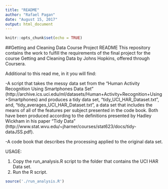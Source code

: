 ```yaml
---
title: "README"
author: "Rafael Pagan"
date: "August 15, 2017"
output: html_document
---
```


```r
knitr::opts_chunk$set(echo = TRUE)
```

##Getting and Cleaning Data Course Project README
This repository contains the work to fulfill the requirements of the final project for the course Getting and Cleaning Data by Johns Hopkins, offered through Coursera.

Additional to this read me, in it you will find:

-A script that takes the messy data set from the "Human Activity Recognition Using Smartphones Data Set" (http://archive.ics.uci.edu/ml/datasets/Human+Activity+Recognition+Using+Smartphones) and produces a tidy data set, "tidy_UCI_HAR_Dataset.txt", and, "tidy_averages_UCI_HAR_Dataset.txt", a data set that includes the means of all of the features per subject presented in the code book. Both have been produced according to the definitions presented by Hadley Wickham in his paper "Tidy Data" (http://www.stat.wvu.edu/~jharner/courses/stat623/docs/tidy-dataJSS.pdf).

-A code book that describes the processing applied to the original data set.  

USAGE:

1. Copy the run_analysis.R script to the folder that contains the UCI HAR Data set.
2. Run the R script.

``` R
source('./run_analysis.R')
```